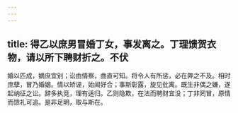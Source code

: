 ```yaml
---
---
---
```

title: 得乙以庶男冒婚丁女，事发离之。丁理馈贺衣物，请以所下聘财折之。不伏
---



婚以匹成，嫡庶宜别；讼由情察，曲直可知。将令人有所惩，必在弊之不及。相时庶孽，冒乃婚姻。情以矫诬，始闻好合；事斯彰露，旋见仳离。既生非偶之嫌，遂起纳征之讼。辞多执竞，理有适归。乙则隐欺，在法而聘财宜没；丁非罔冒，原情而馈礼可追。是非足明，取与斯在。